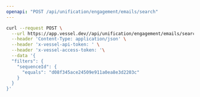 ```yaml
---
openapi: "POST /api/unification/engagement/emails/search"
---
```


<RequestExample>

```bash Request
curl --request POST \
  --url https://app.vessel.dev//api/unification/engagement/emails/search \
  --header 'Content-Type: application/json' \
  --header 'x-vessel-api-token: ' \
  --header 'x-vessel-access-token: '\
  --data '{
  "filters": {
    "sequenceId": {
      "equals": "d08f345ace24509e911a0ea8e3d2203c"
    }
  }
}'
```

</RequestExample>
